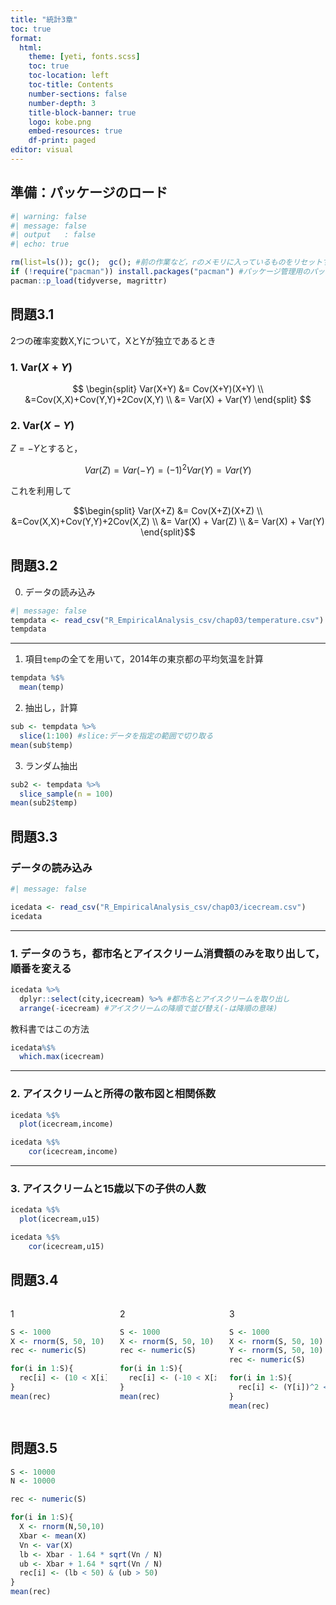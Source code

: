```yaml
---
title: "統計3章"
toc: true
format:
  html:
    theme: [yeti, fonts.scss]
    toc: true
    toc-location: left
    toc-title: Contents
    number-sections: false
    number-depth: 3
    title-block-banner: true
    logo: kobe.png
    embed-resources: true
    df-print: paged  
editor: visual
---
```



## 準備：パッケージのロード

```r
#| warning: false
#| message: false
#| output	: false
#| echo: true

rm(list=ls()); gc();  gc(); #前の作業など，rのメモリに入っているものをリセットするコマンド
if (!require("pacman")) install.packages("pacman") #パッケージ管理用のパッケージであるpacmanが入っていない場合はインストール
pacman::p_load(tidyverse, magrittr) 

```

## 問題3.1

2つの確率変数X,Yについて，XとYが独立であるとき

### 1. $\textrm{Var}(X+Y)$

$$
\begin{split}
Var(X+Y) &= Cov(X+Y)(X+Y) \\
&=Cov(X,X)+Cov(Y,Y)+2Cov(X,Y) \\
&= Var(X) + Var(Y)
\end{split}
$$

### 2. $\textrm{Var}(X-Y)$

$Z = -Y$とすると，

$$
Var(Z) = Var(-Y) = (-1)^2Var(Y) = Var(Y)
$$

これを利用して

$$\begin{split}
Var(X+Z) &= Cov(X+Z)(X+Z) \\
&=Cov(X,X)+Cov(Y,Y)+2Cov(X,Z) \\
&= Var(X) + Var(Z) \\
&= Var(X) + Var(Y)
\end{split}$$

## 問題3.2

0.  データの読み込み

```r
#| message: false
tempdata <- read_csv("R_EmpiricalAnalysis_csv/chap03/temperature.csv")
tempdata
```

------------------------------------------------------------------------

1.  項目`temp`の全てを用いて，2014年の東京都の平均気温を計算

```r
tempdata %$% 
  mean(temp)
```

2.  抽出し，計算

```r
sub <- tempdata %>% 
  slice(1:100) #slice:データを指定の範囲で切り取る
mean(sub$temp)
```

3.  ランダム抽出

```r
sub2 <- tempdata %>% 
  slice_sample(n = 100)
mean(sub2$temp)
```

## 問題3.3

### データの読み込み

```r
#| message: false

icedata <- read_csv("R_EmpiricalAnalysis_csv/chap03/icecream.csv")
icedata
```

------------------------------------------------------------------------

### 1. データのうち，都市名とアイスクリーム消費額のみを取り出して，順番を変える

```r
icedata %>% 
  dplyr::select(city,icecream) %>% #都市名とアイスクリームを取り出し
  arrange(-icecream) #アイスクリームの降順で並び替え(-は降順の意味)

```

教科書ではこの方法

```r
icedata%$%
  which.max(icecream) 
```

------------------------------------------------------------------------

### 2. アイスクリームと所得の散布図と相関係数

```r

icedata %$%
  plot(icecream,income)  

icedata %$%
    cor(icecream,income)
```

------------------------------------------------------------------------

### 3. アイスクリームと15歳以下の子供の人数

```r

icedata %$%
  plot(icecream,u15)  

icedata %$%
    cor(icecream,u15)
```

## 問題3.4

::: columns
::: {.column width="33%"}
1

```r
S <- 1000
X <- rnorm(S, 50, 10)
rec <- numeric(S)

for(i in 1:S){
  rec[i] <- (10 < X[i])
}
mean(rec)
```
:::

::: {.column width="33%"}
2

```r
S <- 1000
X <- rnorm(S, 50, 10)
rec <- numeric(S)

for(i in 1:S){
  rec[i] <- (-10 < X[i]) & (X[i] < 10)
}
mean(rec)
```
:::

::: {.column width="33%"}
3

```r
S <- 1000
X <- rnorm(S, 50, 10)
Y <- rnorm(S, 50, 10)
rec <- numeric(S)

for(i in 1:S){
  rec[i] <- (Y[i])^2 < X[i]
}
mean(rec)
```
:::
:::

## 問題3.5

```r
S <- 10000
N <- 10000

rec <- numeric(S)

for(i in 1:S){
  X <- rnorm(N,50,10)
  Xbar <- mean(X)
  Vn <- var(X)
  lb <- Xbar - 1.64 * sqrt(Vn / N) 
  ub <- Xbar + 1.64 * sqrt(Vn / N)
  rec[i] <- (lb < 50) & (ub > 50) 
}
mean(rec)


```
